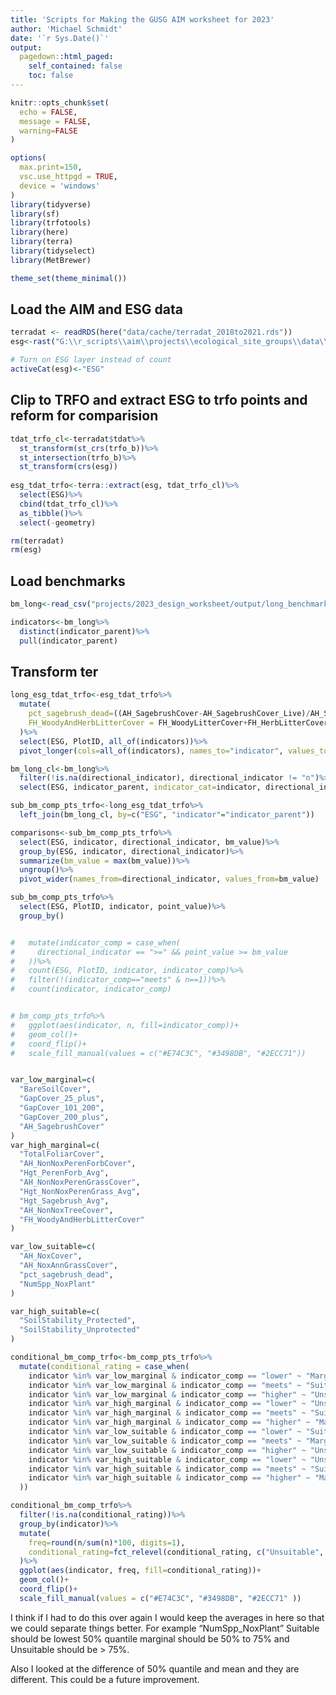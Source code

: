 ```yaml
---
title: 'Scripts for Making the GUSG AIM worksheet for 2023'
author: 'Michael Schmidt'
date: '`r Sys.Date()`'
output:
  pagedown::html_paged:
    self_contained: false
    toc: false
---
```


```r
knitr::opts_chunk$set(
  echo = FALSE,
  message = FALSE,
  warning=FALSE
)
```

```r
options(
  max.print=150,
  vsc.use_httpgd = TRUE,
  device = 'windows'
)
library(tidyverse)
library(sf)
library(trfotools)
library(here)
library(terra)
library(tidyselect)
library(MetBrewer)

theme_set(theme_minimal())
```

## Load the AIM and ESG data
```r
terradat <- readRDS(here("data/cache/terradat_2018to2021.rds"))
esg<-rast("G:\\r_scripts\\aim\\projects\\ecological_site_groups\\data\\ESGs\\ESGs.tif")

# Turn on ESG layer instead of count
activeCat(esg)<-"ESG"
```

## Clip to TRFO and extract ESG to trfo points and reform for comparision
```r
tdat_trfo_cl<-terradat$tdat%>%
  st_transform(st_crs(trfo_b))%>%
  st_intersection(trfo_b)%>%
  st_transform(crs(esg))
  
esg_tdat_trfo<-terra::extract(esg, tdat_trfo_cl)%>%
  select(ESG)%>%
  cbind(tdat_trfo_cl)%>%
  as_tibble()%>%
  select(-geometry)

rm(terradat)
rm(esg)
```

## Load benchmarks
```r
bm_long<-read_csv("projects/2023_design_worksheet/output/long_benchmarks_2023.csv")

indicators<-bm_long%>%
  distinct(indicator_parent)%>%
  pull(indicator_parent)
```

## Transform ter
```r
long_esg_tdat_trfo<-esg_tdat_trfo%>%
  mutate(
    pct_sagebrush_dead=((AH_SagebrushCover-AH_SagebrushCover_Live)/AH_SagebrushCover)*100,
    FH_WoodyAndHerbLitterCover = FH_WoodyLitterCover+FH_HerbLitterCover
  )%>%
  select(ESG, PlotID, all_of(indicators))%>%
  pivot_longer(cols=all_of(indicators), names_to="indicator", values_to="point_value")

bm_long_cl<-bm_long%>%
  filter(!is.na(directional_indicator), directional_indicator != "n")%>%
  select(ESG, indicator_parent, indicator_cat=indicator, directional_indicator, bm_value=value)

sub_bm_comp_pts_trfo<-long_esg_tdat_trfo%>%
  left_join(bm_long_cl, by=c("ESG", "indicator"="indicator_parent"))

comparisons<-sub_bm_comp_pts_trfo%>%
  select(ESG, indicator, directional_indicator, bm_value)%>%
  group_by(ESG, indicator, directional_indicator)%>%
  summarize(bm_value = max(bm_value))%>%
  ungroup()%>%
  pivot_wider(names_from=directional_indicator, values_from=bm_value)

sub_bm_comp_pts_trfo%>%
  select(ESG, PlotID, indicator, point_value)%>%
  group_by()


#   mutate(indicator_comp = case_when(
#     directional_indicator == ">=" && point_value >= bm_value
#   ))%>%
#   count(ESG, PlotID, indicator, indicator_comp)%>%
#   filter(!(indicator_comp=="meets" & n==1))%>%
#   count(indicator, indicator_comp)


# bm_comp_pts_trfo%>%
#   ggplot(aes(indicator, n, fill=indicator_comp))+
#   geom_col()+
#   coord_flip()+
#   scale_fill_manual(values = c("#E74C3C", "#3498DB", "#2ECC71"))


var_low_marginal=c(
  "BareSoilCover", 
  "GapCover_25_plus",
  "GapCover_101_200",
  "GapCover_200_plus",
  "AH_SagebrushCover"
)
var_high_marginal=c(
  "TotalFoliarCover",
  "AH_NonNoxPerenForbCover",
  "Hgt_PerenForb_Avg",
  "AH_NonNoxPerenGrassCover",
  "Hgt_NonNoxPerenGrass_Avg",
  "Hgt_Sagebrush_Avg",
  "AH_NonNoxTreeCover",
  "FH_WoodyAndHerbLitterCover"
)

var_low_suitable=c(
  "AH_NoxCover",
  "AH_NoxAnnGrassCover",
  "pct_sagebrush_dead",
  "NumSpp_NoxPlant"
)

var_high_suitable=c(
  "SoilStability_Protected",
  "SoilStability_Unprotected"
)

conditional_bm_comp_trfo<-bm_comp_pts_trfo%>%
  mutate(conditional_rating = case_when(
    indicator %in% var_low_marginal & indicator_comp == "lower" ~ "Marginal",
    indicator %in% var_low_marginal & indicator_comp == "meets" ~ "Suitable",
    indicator %in% var_low_marginal & indicator_comp == "higher" ~ "Unsuitable",
    indicator %in% var_high_marginal & indicator_comp == "lower" ~ "Unsuitable",
    indicator %in% var_high_marginal & indicator_comp == "meets" ~ "Suitable",
    indicator %in% var_high_marginal & indicator_comp == "higher" ~ "Marginal",
    indicator %in% var_low_suitable & indicator_comp == "lower" ~ "Suitable",
    indicator %in% var_low_suitable & indicator_comp == "meets" ~ "Marginal",
    indicator %in% var_low_suitable & indicator_comp == "higher" ~ "Unsuitable",
    indicator %in% var_high_suitable & indicator_comp == "lower" ~ "Unsuitable",
    indicator %in% var_high_suitable & indicator_comp == "meets" ~ "Suitable",
    indicator %in% var_high_suitable & indicator_comp == "higher" ~ "Marginal",
  ))
```

```r
conditional_bm_comp_trfo%>%
  filter(!is.na(conditional_rating))%>%
  group_by(indicator)%>%
  mutate(
    freq=round(n/sum(n)*100, digits=1),
    conditional_rating=fct_relevel(conditional_rating, c("Unsuitable", "Marginal", "Suitable"))
  )%>%
  ggplot(aes(indicator, freq, fill=conditional_rating))+
  geom_col()+
  coord_flip()+
  scale_fill_manual(values = c("#E74C3C", "#3498DB", "#2ECC71" ))
```

I think if I had to do this over again I would keep the averages in here so that we could separate things better.  For example "NumSpp_NoxPlant" Suitable should be lowest 50% quantile marginal should be 50% to 75% and Unsuitable should be > 75%.

Also I looked at the difference of 50% quantile and mean and they are different.  This could be a future improvement. 
